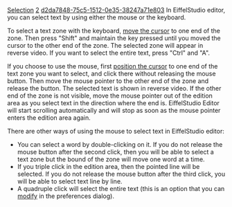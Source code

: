 [[Property:title|Selection]]
[[Property:weight|2]]
[[Property:uuid|d2da7848-75c5-1512-0e35-38247a71e803]]
In EiffelStudio editor, you can select text by using either the mouse or the keyboard.

To select a text zone with the keyboard, [[Cursor moves|move the cursor]]  to one end of the zone. Then press "Shift" and maintain the key pressed until you moved the cursor to the other end of the zone. The selected zone will appear in reverse video. If you want to select the entire text, press "Ctrl" and "A". 

{{tip| '''Tip''': You can combine "Ctrl" and "Shift" when using Left and Right arrows to select text word by word }}

If you choose to use the mouse, first [[Cursor moves|position the cursor]]  to one end of the text zone you want to select, and click there without releasing the mouse button. Then move the mouse pointer to the other end of the zone and release the button. The selected text is shown in reverse video. If the other end of the zone is not visible, move the mouse pointer out of the edition area as you select text in the direction where the end is. EiffelStudio Editor will start scrolling automatically and will stop as soon as the mouse pointer enters the edition area again. 

There are other ways of using the mouse to select text in EiffelStudio editor:
* You can select a word by double-clicking on it. If you do not release the mouse button after the second click, then you will be able to select a text zone but the bound of the zone will move one word at a time.
* If you triple click in the edition area, then the pointed line will be selected. If you do not release the mouse button after the third click, you will be able to select text line by line.
* A quadruple click will select the entire text (this is an option that you can [[Editor Preferences|modify]]  in the preferences dialog). 





